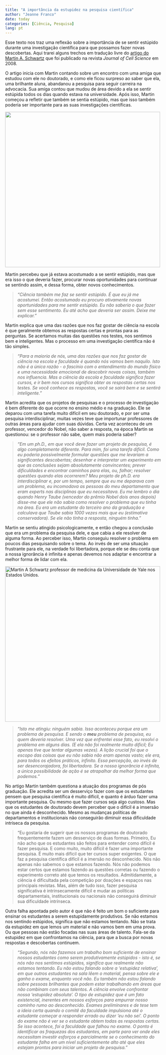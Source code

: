 ---
title: "A importância da estupidez na pesquisa científica"
author: "Jeanne Franco"
date: today
categories: [Ciência, Pesquisa]
lang: pt
---

Esse texto nos traz uma reflexão sobre a importância de se sentir estúpido durante uma investigação científica para que possamos fazer novas descobertas. Aqui trarei alguns trechos em tradução livre do [artigo do Martin A. Schwartz](https://journals.biologists.com/jcs/article/121/11/1771/30038/The-importance-of-stupidity-in-scientific-research) que foi publicado na revista *Journal of Cell Science* em 2008.

O artigo inicia com Martin contando sobre um encontro com uma amiga que estudou com ele no doutorado, e como ele ficou surpreso ao saber que ela, uma brilhante aluna, abandanou a pesquisa para seguir carreira na advocacia. Sua amiga contou que mudou de área devido a ela se sentir estúpida todos os dias quando estava na universidade. Após isso, Martin começou a refletir que também se sentia estúpido, mas que isso também poderia ser importante para as suas investigações científicas.

[![](images/duvidas.png){fig-align="center" width="500"}](https://www.portugues.com.br/gramatica/cinco-duvidas-lingua-portuguesa.html)

Martin percebeu que já estava acostumado a se sentir estúpido, mas que era isso o que deveria fazer, procurar novas oportunidades para continuar se sentindo assim, e dessa forma, obter novos conhecimentos.

> *"Ciência também me faz se sentir estúpido. É que eu já me acostumei. Então acostumado eu procuro ativamente novas oportunidades para me sentir estúpido. Eu não saberia o que fazer sem esse sentimento. Eu até acho que deveria ser assim. Deixe me explicar."*

Martin explica que uma das razões que nos faz gostar de ciência na escola é que geralmente obtemos as respostas certas e prontas para as perguntas. Se acertamos muitas das questões nos testes, nos sentimos bem e inteligentes. Mas o processo em uma investigação científica não é tão simples.

> *"Para a maioria de nós, uma das razões que nos faz gostar de ciência na escola e faculdade é quando nós vamos bem naquilo. Isto não é a única razão - o fascínio com o entendimento do mundo físico e uma necessidade emocional de descobrir novas coisas, também nos influencia. Mas a ciência da escola e faculdade significa fazer cursos, e ir bem nos cursos significa obter as respostas certas nos testes. Se você conhece as respostas, você se sairá bem e se sentirá inteligente."*

Martin acredita que os projetos de pesquisas e o processo de investigação é bem diferente do que ocorre no ensino médio e na graduação. Ele se deparou com uma tarefa muito difícil em seu doutorado, e por ser uma pesquisa interdisciplinar, muitas vezes teve que importunar professores de outras áreas para ajudar com suas dúvidas. Certa vez aconteceu de um professor, vencedor do Nobel, não saber a resposta, na época Martin se questionou: se o professor não sabe, quem mais poderia saber?

> *"Em um ph.D., em que você deve fazer um projeto de pesquisa, é algo completamente diferente. Para mim, foi uma tarefa difícil. Como eu poderia possivelmente formular questões que me levariam a significantes descobertas; desenhar e interpretar um experimento em que as conclusões sejam absolutamente convincentes; prever dificuldades e encontrar caminhos para elas, ou, falhar; resolver questões quando elas ocorrerem? Meu projeto de ph.D. era interdisciplinar e, por um tempo, sempre que eu me deparava com um problema, eu incomodava as pessoas do meu departamento que eram experts nas disciplinas que eu necessitava. Eu me lembro o dia quando Henry Taube (vencedor do prêmio Nobel dois anos depois) disse-me que ele não sabia como resolver o problema que eu tinha na área. Eu era um estudante do terceiro ano da graduação e calculava que Taube sabia 1000 vezes mais que eu (estimativa conservadora). Se ele não tinha a resposta, ninguém tinha."*

Martin se sentiu atingido psicologicamente, e então chegou a conclusão que era um problema da pesquisa dele, e que cabia a ele resolver de alguma forma. Ao perceber isso, Martin conseguiu resolver o problema em poucos dias pesquisando sobre o tema. Ao invés de ser uma situação frustrante para ele, na verdade foi libertadora, porque ele se deu conta que a nossa ignorância é infinita e apenas devemos nos adaptar e encontrar a melhor forma de lidar com ela.

[![Martin A Schwartz professor de medicina da Universidade de Yale nos Estados Unidos.](images/87854d6b-36c4-4a99-8cd8-bed9b95d770f-01.jpg){fig-align="center" width="500"}](https://medicine.yale.edu/profile/martin-schwartz/)

> *"Isto me atingiu: ninguém sabia. Isso aconteceu porque era um problema de pesquisa. E sendo o **meu** problema de pesquisa, eu quem deveria resolver. Uma vez que enfrentei esse fato, eu resolvi o problema em alguns dias. (E ela não foi realmente muito difícil; Eu apenas tive que tentar algumas vezes). A lição crucial foi que o escopo das coisas que eu não sabia não eram apenas vasto; ele era, para todos os efeitos práticos, infinito. Essa percepção, ao invés de ser desencorajadora, foi libertadora. Se a nossa ignorância é infinita, a única possibilidade de ação é se atrapalhar da melhor forma que podemos."*

No artigo Martin também questiona a atuação dos programas de pós graduação. Ele acredita ser um desserviço fazer com que os estudantes pensem que pesquisa científica é muito difícil, e quanto é árduo fazer uma importante pesquisa. Ou mesmo que fazer cursos seja algo custoso. Mas que os estudantes de doutorado devem perceber que o difícil é a imsersão no que ainda é desconhecido. Mesmo as mudanças políticas de departamentos e institucionais não conseguirão diminuir essa dificuldade intríseca da pesquisa.

> "Eu gostaria de sugerir que os nossos programas de doutorado frequentemente fazem um desserviço de duas formas. Primeiro, Eu não acho que os estudantes são feitos para entender como difícil é fazer pesquisa. E como muito, muito difícil é fazer uma importante pesquisa. É muito mais difícil que ter cursos super exigentes. O que faz a pesquisa científica difícil é a imersão no desconhecido. Nós não apenas não sabemos o que estamos fazendo. Nós não podemos estar certos que estamos fazendo as questões corretas ou fazendo o experimento correto até que temos os resultados. Admitidamente, a ciência é dificultada pela competição por doações e espaços nas principais revistas. Mas, além de tudo isso, fazer pesquisa significativa é intrinsecamente difícil e mudar as políticas departamentais, institucionais ou nacionais não conseguirá diminuir sua dificuldade intrínseca.

Outra falha apontada pelo autor é que não é feito um bom o suficiente para ensinar os estudantes a serem estupidamente produtivos. Se não estamos nos sentindo estúpidos, significa que não estamos tentando. Não se trata da estupidez em que lemos um material e não vamos bem em uma prova. Ou que pessoas não estão focadas nas suas áreas de talento. Fala-se da estupidez em que confrontamos na ciência, para que a busca por novas respostas e descobertas continuem.

> *"Segundo, nós não fazemos um trabalho bom suficiente de ensinar nossos estudantes como serem produtivamente estúpidos - isto é, se nós não nos sentimos estúpidos, significa que realmente não estamos tentando. Eu não estou falando sobre a 'estupidez relativa', em que outros estudantes na sala lêem o material, pensa sobre ele e ganha o exame, enquanto você não. Eu também não estou falando sobre pessoas brilhantes que podem estar trabalhando em áreas que não combinam com seus talentos. A ciência envolve confrontar nossa 'estupidez absoluta'. O tipo de estupidez que é um fato existencial, inerentes em nossos esforços para empurrar nosso caminho rumo ao desconhecido. Exames preliminares e de tese tem a ideia certa quando o comitê da faculdade impulsiona até o estudante começar a responder errado ou dizer 'eu não sei'. O ponto do exame não é ver se o estudante obtem todas as respostas certas. Se isso acontece, foi a faculdade que falhou no exame. O ponto é identificar as fraquezas dos estudantes, em parte para ver onde eles necessitam investir esforços e parcialmente se o conhecimento do estudante falha em um nível suficientemente alto até que eles estejam prontos para iniciar um projeto de pesquisa."*
